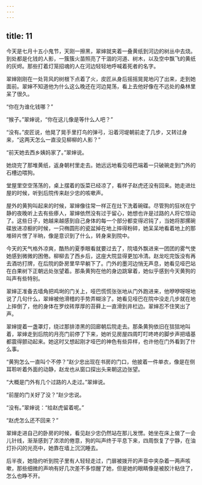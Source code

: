 ```yaml
---
---
---
```

title: 11
---



今天是七月十五小鬼节，天刚一擦黑，翠婶就夹着一叠黄纸到河边的树丛中去烧。到处都是化钱的人影，一簇簇火苗照亮了干涸的河道、树木，以及空中飘飞的黄纸的灰烬。那些打着灯笼招魂的人在河边轻轻地呼喊着死者的名字。

翠婶刚刚在一处背风的树根下点着了火，皮匠从身后摇摇晃晃地闪了出来，走到她面前。翠婶不知道他为什么这么晚还在河边晃荡，看上去他好像在不远处的桑林里呆了很久。

“你在为谁化钱哪？”

“猴子。”翠婶说，“你在这儿像是等什么人吧？”

“没有。”皮匠说，他晃了晃手里打鸟的弹弓，沿着河堤朝前走了几步，又转过身来，“这两天怎么一直没见柳柳的人影？”

“前天她去西乡姨妈家了。”翠婶说。

她烧完了那堆黄纸，返身朝村里走去。她远远地看见哑巴端着一只破碗走到门外的石槽边喂狗。

堂屋里空空荡荡的，桌上摆着的饭菜已经凉了，看样子赵虎还没有回来。她走进灶屋的时候，听到后院传来赵少忠的咳嗽声。

屋外的黄狗叫起来的时候，翠婶像往常一样正在灶下洗着碗碟。尽管狗的狂吠在宁静的夜晚听上去有些瘆人，翠婶依然没有过于留心，她想也许是过路的人将它惊动了。这些日子，她越来越感到自己身体的每一个部分都变得迟钝了，当她将那摞碗碟放进凉橱的时候，一只椭圆形的瓷盆掉在地上摔得粉碎，她呆呆地看着地上的那堆碎片愣了半晌，像是意识到了什么，转身来到院中。

今天的天气格外凉爽，酷热的夏季眼看就要过去了，院墙外飘进来一团团的雾气使她感到微微的困倦。柳柳去了西乡后，这座大院显得更加冷清。赵龙吃完饭没有再去酒坊打牌，在后院的卧房里早早躺下了。门外的墨河边悄无声息，她看见哑巴站在白果树下正朝远处张望着。那条黄狗在他的身边跳窜着，她似乎感到今天黄狗的叫声有些特别。

翠婶正准备去墙角把鸡埘的门关上，哑巴慌慌张张地从门外跑进来，他咿咿呀呀地说了几句什么，翠婶被他滑稽的手势弄糊涂了。她看见哑巴在院中没走几步就在地上摔倒了，他的身体在罗纹砖厚厚的苔藓上一直滑到井栏边。翠婶忍不住笑出了声。

翠婶提着一盏罩灯，绕过那排漆黑的回廊朝后院走去。那条黄狗依旧在狺狺地叫着，翠婶走到后院的月亮门前停了下来，她听见房屋四周叮叮咚咚的脚步声把墙基都震得颤动起来。她这时又想起刚才哑巴的神色有些异样，也许他在门外看到了什么事。

“黄狗怎么一直叫个不停？”赵少忠出现在书房的门口，他披着一件单衣，像是在侧耳聆听着外面的动静，赵龙也从窗口探出头来朝这边张望。

“大概是门外有几个过路的人走过。”翠婶说。

“前屋的门关好了没？”赵少忠说。

“没有。”翠婶说：“给赵虎留着呢。”

“赵虎怎么还不回来？”

翠婶走进自己的卧房的时候，看见赵少忠仍然站在那儿发愣。她坐在床上做了一会儿针线，渐渐感到了浓浓的倦意，狗的叫声终于平息下来，四周恢复了宁静，在油灯扑闪的光亮中，她靠在墙上沉沉睡去。

后半夜，她隐约听到院子里有人轻轻走过，门扉被拨开的声音中夹杂着一两声咳嗽，那些细微的声响有好几次差不多惊醒了她，但是她的眼睛像是被胶汁粘住了，怎么也睁不开。